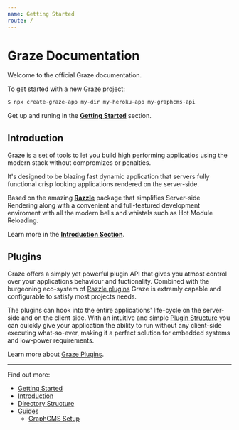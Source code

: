 ```yaml
---
name: Getting Started
route: /
---
```

<DocsRoot />

# Graze Documentation

Welcome to the official Graze documentation.

To get started with a new Graze project:

```sh
$ npx create-graze-app my-dir my-heroku-app my-graphcms-api
```

Get up and runing in the [**Getting Started**](/getting-started) section.

## Introduction

Graze is a set of tools to let you build high performing applicatios using the modern stack without compromizes or penalties.

It's designed to be blazing fast dynamic application that servers fully functional crisp looking applications rendered on the server-side.

Based on the amazing [**Razzle**](https://github.com/jaredpalmer/razzle/) package that simplifies Server-side Rendering along with a convenient and full-featured development enviroment with all the modern bells and whistels such as Hot Module Reloading.

Learn more in the [**Introduction Section**](/introduction).

## Plugins

Graze offers a simply yet powerful plugin API that gives you atmost control over your applications behaviour and fuctionality. Combined with the burgeoning eco-system of [Razzle plugins](https://www.npmjs.com/search?q=razzle-plugin) Graze is extremly capable and configurable to satisfy most projects needs.

The plugins can hook into the entire applications' life-cycle on the server-side and on the client side. With an intuitive and simple [Plugin Structure](/plugins#plugin-structure) you can quickly give your application the ability to run without any client-side executing what-so-ever, making it a perfect solution for embedded systems and low-power requirements.

Learn more about [Graze Plugins](/plugins).

<hr />

Find out more:

- [Getting Started](/getting-started)
- [Introduction](/introduction)
- [Directory Structure](/directory-structure)
- [Guides](/guides)
  - [GraphCMS Setup](/guides/graphcms)
